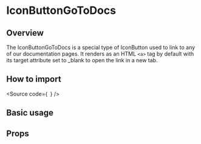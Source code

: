 

<Meta of={Stories} />

<H1>IconButtonGoToDocs</H1>

<H2>Overview</H2>

The IconButtonGoToDocs is a special type of IconButton used to link to any of our documentation pages.
It renders as an HTML `<a>` tag by default with its target attribute set to \_blank to open the link in a new tab.

<H2>How to import</H2>

<Source
  code={`
`}
/>

<H2>Basic usage</H2>

<Canvas of={Stories.Base} />

<H2>Props</H2>

<ArgTypes of={Stories} />
